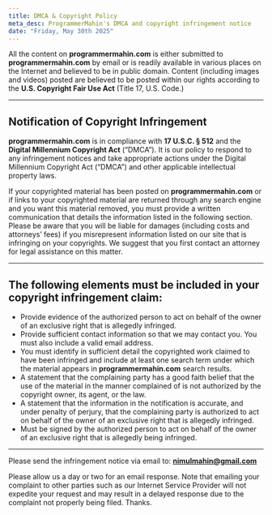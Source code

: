 ```yaml
---
title: DMCA & Copyright Policy
meta_desc: ProgrammerMahin's DMCA and copyright infringement notice
date: "Friday, May 30th 2025"
---
```


All the content on **programmermahin.com** is either submitted to **programmermahin.com** by email or is readily available in various places on the Internet and believed to be in public domain. Content (including images and videos) posted are believed to be posted within our rights according to the **U.S. Copyright Fair Use Act** (Title 17, U.S. Code.)

---

## Notification of Copyright Infringement

**programmermahin.com** is in compliance with **17 U.S.C. § 512** and the **Digital Millennium Copyright Act** (“DMCA”). It is our policy to respond to any infringement notices and take appropriate actions under the Digital Millennium Copyright Act (“DMCA”) and other applicable intellectual property laws.

If your copyrighted material has been posted on **programmermahin.com** or if links to your copyrighted material are returned through any search engine and you want this material removed, you must provide a written communication that details the information listed in the following section. Please be aware that you will be liable for damages (including costs and attorneys’ fees) if you misrepresent information listed on our site that is infringing on your copyrights. We suggest that you first contact an attorney for legal assistance on this matter.

---

## The following elements must be included in your copyright infringement claim:

- Provide evidence of the authorized person to act on behalf of the owner of an exclusive right that is allegedly infringed.  
- Provide sufficient contact information so that we may contact you. You must also include a valid email address.  
- You must identify in sufficient detail the copyrighted work claimed to have been infringed and include at least one search term under which the material appears in **programmermahin.com** search results.  
- A statement that the complaining party has a good faith belief that the use of the material in the manner complained of is not authorized by the copyright owner, its agent, or the law.  
- A statement that the information in the notification is accurate, and under penalty of perjury, that the complaining party is authorized to act on behalf of the owner of an exclusive right that is allegedly infringed.  
- Must be signed by the authorized person to act on behalf of the owner of an exclusive right that is allegedly being infringed.  

---

Please send the infringement notice via email to: [**nimulmahin@gmail.com**](mailto:nimulmahin@gmail.com)

Please allow us a day or two for an email response. Note that emailing your complaint to other parties such as our Internet Service Provider will not expedite your request and may result in a delayed response due to the complaint not properly being filed. Thanks.
